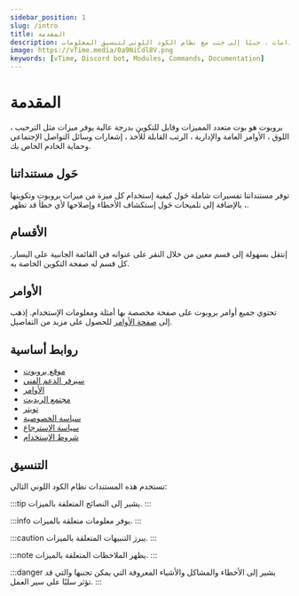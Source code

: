 ```yaml
---
sidebar_position: 1
slug: /intro
title: المقدمة
description: هذا هو قسم المقدمة في مستندات بروبوت.  يوفر نظرة عامة على ميزات البوت ومنها الأساسيات مثل الأوامر والإستخدامات ، جنبًا إلى جنب مع نظام الكود اللوني لتنسيق المعلومات.
image: https://vTime.media/0a9NiCdl8V.png
keywords: [vTime, Discord bot, Modules, Commands, Documentation]
---
```


# المقدمة

بروبوت هو بوت متعدد المميزات وقابل للتكوين بدرجة عالية يوفر ميزات مثل الترحيب ، اللوق ، الأوامر العامة والإدارية ، الرتب القابلة للأخذ ، إشعارات وسائل التواصل الإجتماعي وحماية الخادم الخاص بك.

## حَول مستنداتنا

توفر مستنداتنا تفسيرات شاملة حَول كيفية إستخدام كل ميزة من ميزات بروبوت وتكوينها ، بالإضافة إلى تلميحات حَول إستكشاف الأخطاء وإصلاحها لأي خطأ قد تظهر.

## الأقسام

إنتقل بسهولة إلى قسم معين من خلال النقر على عنوانه في القائمة الجانبية على اليسار. كل قسم له صفحة التكوين الخاصة به.

## الأوامر

تحتوي جميع أوامر بروبوت على صفحة مخصصة بها أمثلة ومعلومات الإستخدام. إذهب إلى [صفحة الأوامر](https://vTime.io/commands) للحصول على مزيد من التفاصيل.

## روابط أساسية

- [موقع بروبوت](https://vTime.io/)
- [سيرفر الدعم الفني](https://discord.gg/vTime)
- [الأوامر](https://vTime.io/commands)
- [مجتمع الريديت](https://www.reddit.com/r/vTime)
- [تويتر](https://twitter.com/tryvTime)
- [سياسة الخصوصية](https://vTime.io/privacy-policy)
- [سياسة الإسترجاع](https://vTime.io/refund-policy)
- [شروط الإستخدام](https://vTime.io/terms-of-use)

## التنسيق

تستخدم هذه المستندات نظام الكود اللوني التالي:

:::tip
يشير إلى النصائح المتعلقة بالميزات.
:::

:::info
يوفر معلومات متعلقة بالميزات.
:::

:::caution
يبرز التنبيهات المتعلقة بالميزات.
:::

:::note
يظهر الملاحظات المتعلقة بالميزات.
:::

:::danger
يشير إلى الأخطاء والمشاكل والأشياء المعروفة التي يمكن تجنبها والتي قد تؤثر سلبًا على سير العمل.
:::
